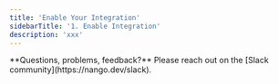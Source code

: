 ```yaml
---
title: 'Enable Your Integration'
sidebarTitle: '1. Enable Integration'
description: 'xxx'
---
```


<Tip>
**Questions, problems, feedback?** Please reach out on the [Slack community](https://nango.dev/slack).
</Tip>